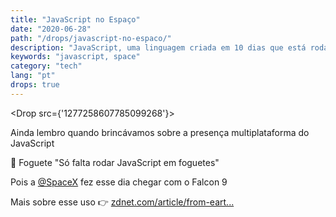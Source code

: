 ```yaml
---
title: "JavaScript no Espaço"
date: "2020-06-28"
path: "/drops/javascript-no-espaco/"
description: "JavaScript, uma linguagem criada em 10 dias que está rodando no Falcon 9, um foguete da SpaceX."
keywords: "javascript, space"
category: "tech"
lang: "pt"
drops: true
---
```



<Drop src={'1277258607785099268'}>

Ainda lembro quando brincávamos sobre a presença multiplataforma do JavaScript

🚀 Foguete "Só falta rodar JavaScript em foguetes"

Pois a [@SpaceX](https://twitter.com/SpaceX) fez esse dia chegar com o Falcon 9

Mais sobre esse uso 👉 [zdnet.com/article/from-eart...](https://zdnet.com/article/from-earth-to-orbit-with-linux-and-spacex/)

<Tweet src="https://twitter.com/mrdoob/status/1276911757945004032?ref_src=twsrc%5Etfw" />

</Drop>
